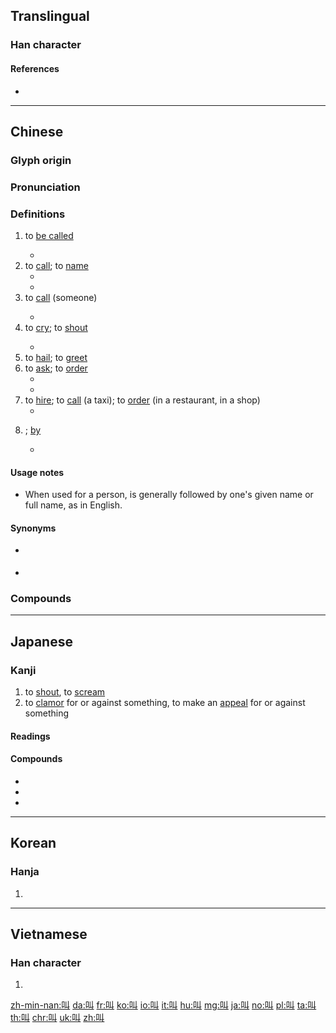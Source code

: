 ==Translingual==
{{stroke order}}
{{stroke order|type=animate}}

===Han character===
{{Han char|rn=30|rad=口|as=02|sn=5|four=64000|canj=RVL|ids=⿰口丩}}

====References====
* {{Han ref|kx=0172.060|dkj=03240|dj=0383.020|hdz=10573.020|uh=53EB|ud=21483|bh=A573|bd=42355}}

----

==Chinese==
{{zh-forms|alt=呌}}

===Glyph origin===
{{Han etym}}

===Pronunciation===
{{zh-pron
|m=jiào
|c=giu3
|mn=kiò
|mn-t=giê3/gio3
|mn-t_note=giê3 - Chaozhou
|w=2qiau
|mc=y
|oc=y
|ma=y
|cat=v,prep
}}

===Definitions===
{{zh-hanzi}}

# to [[be called]]
#: {{zh-x|你 叫 什麼 名字？|What is your name?}}
#* {{zh-x|這 叫 什麼？|How do you '''call''' this? / What '''is it called'''?}}
# to [[call]]; to [[name]]
#* {{zh-x|我們 經常 叫 他 的 綽號。|We often '''call''' him by his nickname.}}
#* {{zh-x|我 可以 叫 他 ^@戴夫 嗎？|May I '''call''' him Dave?}}
# to [[call]] (someone)
#: {{zh-x|叫 警察|to call the police}}
#* {{zh-x|要是 需要 什麼，我 就 叫 你。|I' ll '''call''' you if anything is needed.}}
# to [[cry]]; to [[shout]]
#: {{zh-x|狗叫|bark}}
#* {{zh-x|她 高興 地 叫 起來，投入 了 她 母親 的 懷抱。|With a '''cry''' of joy, she fell into her mother's arms.}}
# to [[hail]]; to [[greet]]
# to [[ask]]; to [[order]]
#* {{zh-x|叫 他 待 在 家裡。|'''Ask''' her to stay home.}}
#* {{zh-x|醫生 叫 他 休息 幾 天。|The doctor '''told''' him to lay off a couple of days.}}
# to [[hire]]; to [[call]] (a taxi); to [[order]] (in a restaurant, in a shop)
#* {{zh-x|我 給 你 叫 什么 菜？ 肉 排 還是 魚？|What shall I '''order''' for you? Steak or fish?}}
# {{n-g|used in a passive sentence to introduce the agent}}; [[by]]
#* {{zh-x|莊稼 叫 大水 沖 走 了。|The crops were washed away '''by''' the flood.}}

====Usage notes====
* {{sense|to call, to be called}} When used for a person, {{lang|zh|叫}} is generally followed by one's given name or full name, as in English.

====Synonyms====
* {{sense|to be called}} {{zh-l|姓|to be surnamed}}
* {{sense|to order a dish}} {{zh-l|點}}

===Compounds===
{{zh-der|嚷叫|叫花子|叫賣|叫苦|大喊大叫|叫號|叫醒|叫菜|尖叫|亂叫|嘶叫|哇哇叫|叫門|喊叫|叫苦不迭|叫名|叫哥哥|叫化|叫吃|叫名頭|喊七叫八|叫嚷|叫絕|叫二排局|吼叫|呼叫|啼叫|叫喊|叫罵|慘叫|叫板|呱呱叫|不叫|叫聒|唱叫|叫聲|叫渴|唱叫揚疾|大嚷大叫|念曲叫曲|大呼小叫|叫喚|叫魂|喊冤叫屈|叫字號|叫化子|呼名叫陣|呼紅叫六|叫驢|叫車|叫子|喜鵲叫吉|叫好|叫做|呼叫器|叫頭|叫陣|叫醒服務|叫街|叫苦連天|叫條子|叫座|叫屈|叫囂|叫化子雞|叫價|人歡馬叫|叫停|刮刮叫|叫吼|叫局|相叫|拍手叫好|洋叫|拍案叫妙|狼號鬼叫|狼嗥鬼叫|括括叫|漫天叫價|把飯叫饑|拍案叫絕|羅成叫關|聲叫聲應|鳴叫|鍋叫門開|鳴冤叫屈|聒聒叫|隳突叫號|謾罵叫囂}}

{{zh-cat|Beginning}}

----

==Japanese==

===Kanji===
{{ja-kanji|grade=c|rs=口02}}

# to [[shout]], to [[scream]]
# to [[clamor]] for or against something, to make an [[appeal]] for or against something

====Readings====
{{ja-readings
|goon=[[きょう]] (kyō), {{qualifier|historical}} [[けう]] (keu)
|kanon=[[きょう]] (kyō), {{qualifier|historical}} [[けう]] (keu)
|kun=[[さけぶ]] ([[叫ぶ]], sakebu)
}}

====Compounds====
{{der-top|Compounds}}
* {{ja-r|哀叫|あいきょう}}
* {{ja-r|阿鼻叫喚|あびきょうかん}}
* {{ja-r|熱叫|ねっきょう}}
{{der-bottom}}

----

==Korean==

===Hanja===
{{ko-hanja|hangeul=규|mr=kyu}}

# {{defn|lang=ko|sort=口02}}

----

==Vietnamese==

===Han character===
{{vi-hantu|[[khiếu]], [[kêu]], [[kíu]]|rs=口02}}

# {{defn|lang=vi|sort=口02}}

[[zh-min-nan:叫]]
[[da:叫]]
[[fr:叫]]
[[ko:叫]]
[[io:叫]]
[[it:叫]]
[[hu:叫]]
[[mg:叫]]
[[ja:叫]]
[[no:叫]]
[[pl:叫]]
[[ta:叫]]
[[th:叫]]
[[chr:叫]]
[[uk:叫]]
[[zh:叫]]